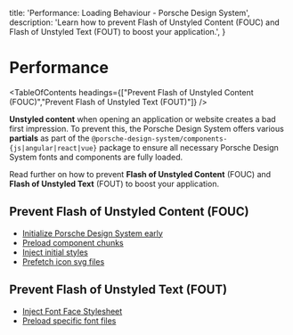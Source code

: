 
  title: 'Performance: Loading Behaviour - Porsche Design System',
  description: 'Learn how to prevent Flash of Unstyled Content (FOUC) and Flash of Unstyled Text (FOUT) to boost your application.',
}

# Performance

<TableOfContents headings={["Prevent Flash of Unstyled Content (FOUC)","Prevent Flash of Unstyled Text (FOUT)"]} />

**Unstyled content** when opening an application or website creates a bad first impression. To prevent this, the Porsche
Design System offers various **partials** as part of the `@porsche-design-system/components-{js|angular|react|vue}`
package to ensure all necessary Porsche Design System fonts and components are fully loaded.

Read further on how to prevent **Flash of Unstyled Content** (FOUC) and **Flash of Unstyled Text** (FOUT) to boost your
application.

## Prevent Flash of Unstyled Content (FOUC)

- [Initialize Porsche Design System early](/partials/loader-script)
- [Preload component chunks](/partials/component-chunk-links)
- [Inject initial styles](/partials/initial-styles)
- [Prefetch icon svg files](/partials/icon-links)

## Prevent Flash of Unstyled Text (FOUT)

- [Inject Font Face Stylesheet](/partials/font-face-stylesheet)
- [Preload specific font files](/partials/font-links)
